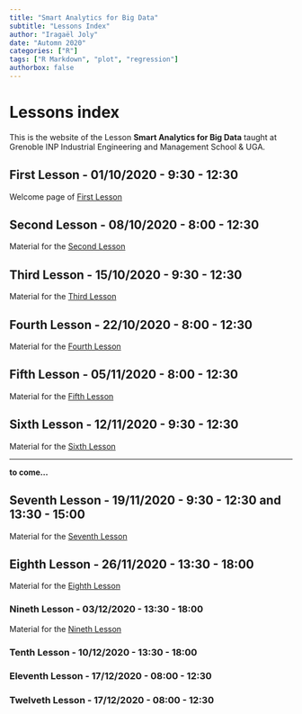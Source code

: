 ```yaml
---
title: "Smart Analytics for Big Data"
subtitle: "Lessons Index"
author: "Iragaël Joly"
date: "Automn 2020"
categories: ["R"]
tags: ["R Markdown", "plot", "regression"]
authorbox: false
---
```


# Lessons index

This is the website of the Lesson **Smart Analytics for Big Data** taught at Grenoble INP Industrial Engineering and Management School & UGA.

## First Lesson - 01/10/2020 - 9:30 - 12:30

Welcome page of [First Lesson](../post/first-lesson-october-1rst-2020)

## Second Lesson - 08/10/2020 - 8:00 - 12:30

Material for the [Second Lesson](../post/second-lesson)

## Third Lesson - 15/10/2020 - 9:30 - 12:30

Material for the [Third Lesson](../post/third-lesson)

## Fourth Lesson - 22/10/2020 - 8:00 - 12:30

Material for the [Fourth Lesson](../post/fourth-lesson)


## Fifth Lesson - 05/11/2020 - 8:00 - 12:30

Material for the [Fifth Lesson](../post/fifth-lesson)


## Sixth Lesson - 12/11/2020 - 9:30 - 12:30

Material for the [Sixth Lesson](../post/sixth-lesson)

***

**to come...**

## Seventh Lesson - 19/11/2020 - 9:30 - 12:30 **and 13:30 - 15:00**

Material for the [Seventh Lesson](../post/seventh-lesson)

## Eighth Lesson - 26/11/2020 - 13:30 - 18:00

Material for the [Eighth Lesson](../post/eighth-lesson)

### Nineth Lesson - 03/12/2020 - **13:30 - 18:00**

Material for the [Nineth Lesson](../post/nineth-lesson)


### Tenth Lesson - 10/12/2020 - **13:30 - 18:00**

### Eleventh Lesson - 17/12/2020 - **08:00 - 12:30**

### Twelveth Lesson - 17/12/2020 - **08:00 - 12:30**
